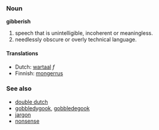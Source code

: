 ===Noun===
'''gibberish'''

#speech that is unintelligible, incoherent or meaningless.
#needlessly obscure or overly technical language.

====Translations====
*Dutch: [[wartaal]] ''f''
*Finnish: [[mongerrus]]

===See also===
*[[double dutch]]
*[[gobbledygook]], [[gobbledegook]]
*[[jargon]]
*[[nonsense]]